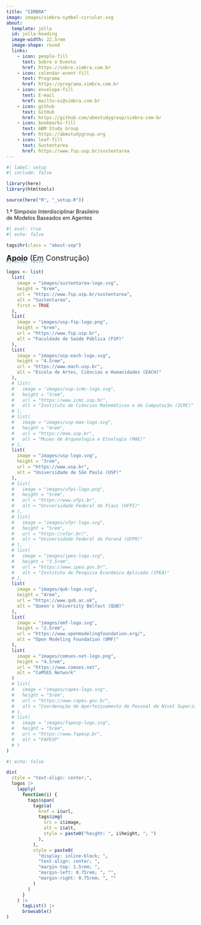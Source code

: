 ```yaml
---
title: "SIMBRA"
image: images/simbra-symbol-circular.svg
about:
  template: jolla
  id: jolla-heading
  image-width: 22.5rem
  image-shape: round
  links:
    - icon: people-fill
      text: Sobre o Evento
      href: https://sobre.simbra.com.br
    - icon: calendar-event-fill
      text: Programa
      href: https://programa.simbra.com.br
    - icon: envelope-fill
      text: E-mail
      href: mailto:oi@simbra.com.br
    - icon: github
      text: GitHub
      href: https://github.com/abmstudygroup/simbra-com-br
    - icon: bookmarks-fill
      text: ABM Study Group
      href: https://abmstudygroup.org
    - icon: leaf-fill
      text: Sustentarea
      href: https://www.fsp.usp.br/sustentarea
---
```


```r
#| label: setup
#| include: false

library(here)
library(htmltools)

source(here("R", "_setup.R"))
```

::::{#jolla-heading}
::: {.about-jolla-subtitle}
```{=html}
<span style="display: inline-block;">
  1.º Simpósio Interdisciplinar Brasileiro<br class="responsive-break">
  de Modelos Baseados em Agentes
</span>
```
:::
::::

::::{.quarto-about-jolla .quarto-about-jolla-margin}
```r
#| eval: true
#| echo: false

tags$hr(class = "about-sep")
```

[**Apoio** (Em Construção)]{style="font-size: 1.25rem;"}

::: {style="margin-top: -1.5rem;"}
```r
#| echo: false

logos <- list(
  list(
    image = "images/sustentarea-logo.svg",
    height = "6rem",
    url = "https://www.fsp.usp.br/sustentarea",
    alt = "Sustentarea",
    first = TRUE
  ),
  list(
    image = "images/usp-fsp-logo.png",
    height = "6rem",
    url = "https://www.fsp.usp.br",
    alt = "Faculdade de Saúde Pública (FSP)"
  ),
  list(
    image = "images/usp-each-logo.svg",
    height = "4.5rem",
    url = "https://www.each.usp.br",
    alt = "Escola de Artes, Ciências e Humanidades (EACH)"
  ),
  # list(
  #   image = "images/usp-icmc-logo.svg",
  #   height = "5rem",
  #   url = "https://www.icmc.usp.br",
  #   alt = "Instituto de Ciências Matemáticas e de Computação (ICMC)"
  # ),
  # list(
  #   image = "images/usp-mae-logo.svg",
  #   height = "4rem",
  #   url = "https://mae.usp.br",
  #   alt = "Museu de Arqueologia e Etnologia (MAE)"
  # ),
  list(
    image = "images/usp-logo.svg",
    height = "3rem",
    url = "https://www.usp.br",
    alt = "Universidade de São Paulo (USP)"
  ),
  # list(
  #   image = "images/ufpi-logo.png",
  #   height = "5rem",
  #   url = "https://www.ufpi.br",
  #   alt = "Universidade Federal do Piauí (UFPI)"
  # ),
  # list(
  #   image = "images/ufpr-logo.svg",
  #   height = "5rem",
  #   url = "https://ufpr.br/",
  #   alt = "Universidade Federal do Paraná (UFPR)"
  # ),
  # list(
  #   image = "images/ipea-logo.svg",
  #   height = "3.5rem",
  #   url = "https://www.ipea.gov.br",
  #   alt = "Instituto de Pesquisa Econômica Aplicada (IPEA)"
  # ),
  list(
    image = "images/qub-logo.svg",
    height = "4rem",
    url = "https://www.qub.ac.uk",
    alt = "Queen's University Belfast (QUB)"
  ),
  list(
    image = "images/omf-logo.svg",
    height = "2.5rem",
    url = "https://www.openmodelingfoundation.org/",
    alt = "Open Modeling Foundation (OMF)"
  ),
  list(
    image = "images/comses-net-logo.png",
    height = "4.5rem",
    url = "https://www.comses.net",
    alt = "CoMSES Network"
  )
  # list(
  #   image = "images/capes-logo.svg",
  #   height = "5rem",
  #   url = "https://www.capes.gov.br",
  #   alt = "Coordenação de Aperfeiçoamento de Pessoal de Nível Superior (CAPES)"
  # ),
  # list(
  #   image = "images/fapesp-logo.svg",
  #   height = "5rem",
  #   url = "https://www.fapesp.br",
  #   alt = "FAPESP"
  # )
)
```

```r
#| echo: false

div(
  style = "text-align: center;",
  logos |>
    lapply(
      function(i) {
        tags$span(
          tags$a(
            href = i$url,
            tags$img(
              src = i$image,
              alt = i$alt,
              style = paste0("height: ", i$height, "; ")
            ),
          ),
          style = paste0(
            "display: inline-block; ",
            "text-align: center; ",
            "margin-top: 1.5rem; ",
            "margin-left: 0.75rem; ", "",
            "margin-right: 0.75rem; ", ""
          )
        )
      }
    ) |>
      tagList() |>
      browsable()
)
```
:::
::::
